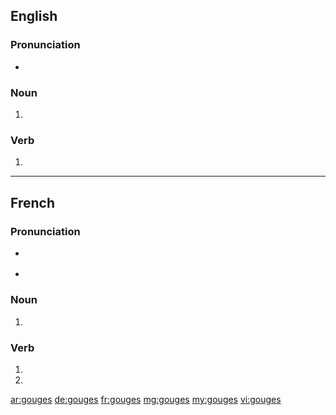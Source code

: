 {{also|Gouges|gougés}}

==English==

===Pronunciation===
* {{IPA|/ɡaʊdʒəz/|lang=en}}

===Noun===
{{head|en|noun plural form}}

# {{plural of|gouge|lang=en}}

===Verb===
{{head|en|verb form}}

# {{en-third-person singular of|gouge}}

----

==French==

===Pronunciation===
* {{a|France}} {{IPA|/ɡuːʒ/|lang=fr}}
* {{a|Québec}} {{IPA|/ɡʊːʒ/|lang=fr}}

===Noun===
{{head|fr|noun plural form|g=f}}

# {{plural of|gouge|lang=fr}}

===Verb===
{{fr-verb-form}}

# {{inflection of|gouger||2|s|pres|indc|lang=fr}}
# {{inflection of|gouger||2|s|pres|subj|lang=fr}}

[[ar:gouges]]
[[de:gouges]]
[[fr:gouges]]
[[mg:gouges]]
[[my:gouges]]
[[vi:gouges]]
